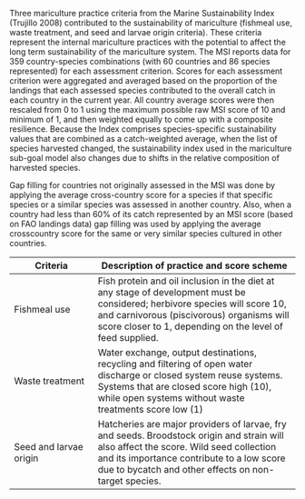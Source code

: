 Three mariculture practice criteria from the Marine Sustainability Index (Trujillo 2008) contributed to the sustainability of mariculture (fishmeal use, waste treatment, and seed and larvae origin criteria). These criteria represent the internal mariculture practices with the potential to affect the long term sustainability of the mariculture system. The
MSI reports data for 359 country-species combinations (with 60 countries and 86 species represented) for each assessment criterion. Scores for each assessment criterion were aggregated and averaged based on the proportion of the landings that each assessed species contributed to the overall catch in each country in the current year. All country average scores were then rescaled from 0 to 1 using the maximum possible raw MSI score of 10 and minimum of 1, and then weighted equally to come up with a composite resilience. Because the Index comprises species-specific sustainability values that are combined as a catch-weighted average, when the list of species harvested changed, the sustainability index used in the mariculture sub-goal model also changes due to shifts in the relative composition of harvested species.

Gap filling for countries not originally assessed in the MSI was done by applying the average cross-country score for a species if that specific species or a similar species was assessed in another country. Also, when a country had less than 60% of its catch represented by an MSI score (based on FAO landings data) gap filling was used by applying the average crosscountry score for the same or very similar species cultured in other countries. 

Criteria         | Description of practice and score scheme
----------------- | ----------------------------------------
Fishmeal use      | Fish protein and oil inclusion in the diet at any stage of development must be considered; herbivore species will score 10, and carnivorous (piscivorous) organisms will score closer to 1, depending on the level of feed supplied.
Waste treatment    | Water exchange, output destinations, recycling and filtering of open water discharge or closed system reuse systems. Systems that are closed score high (10), while open systems without waste treatments score low (1)
Seed and larvae origin   | Hatcheries are major providers of larvae, fry and seeds. Broodstock origin and strain will also affect the score. Wild seed collection and its importance contribute to a low score due to bycatch and other effects on non-target species.